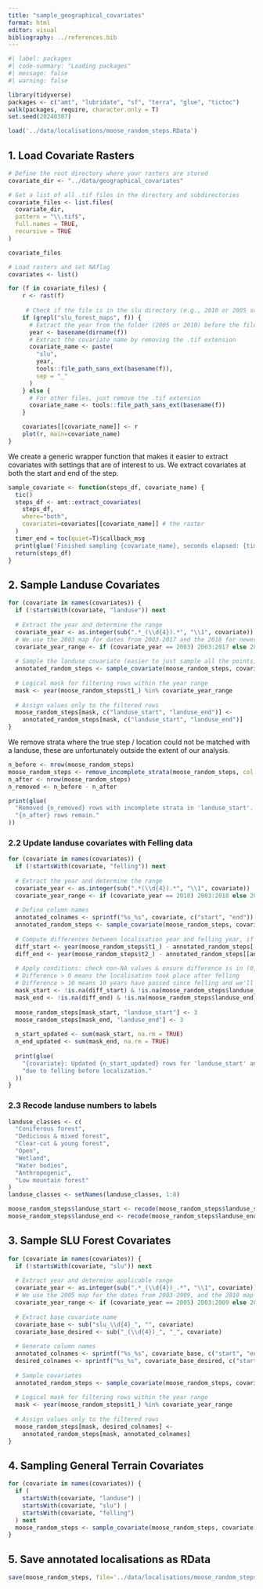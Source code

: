 ```yaml
---
title: "sample_geographical_covariates"
format: html
editor: visual
bibliography: ../references.bib
---
```


```r
#| label: packages
#| code-summary: "Loading packages"
#| message: false
#| warning: false

library(tidyverse)
packages <- c("amt", "lubridate", "sf", "terra", "glue", "tictoc")
walk(packages, require, character.only = T)
set.seed(20240307)
```

```r
load('../data/localisations/moose_random_steps.RData')
```

## 1. Load Covariate Rasters

```r
# Define the root directory where your rasters are stored
covariate_dir <- "../data/geographical_covariates"

# Get a list of all .tif files in the directory and subdirectories
covariate_files <- list.files(
  covariate_dir, 
  pattern = "\\.tif$", 
  full.names = TRUE, 
  recursive = TRUE
)

covariate_files
```

```r
# Load rasters and set NAflag
covariates <- list()

for (f in covariate_files) {
    r <- rast(f)
    
     # Check if the file is in the slu directory (e.g., 2010 or 2005 subdirectory)
    if (grepl("slu_forest_maps", f)) {
      # Extract the year from the folder (2005 or 2010) before the filename
      year <- basename(dirname(f))
      # Extract the covariate name by removing the .tif extension
      covariate_name <- paste(
        "slu", 
        year,
        tools::file_path_sans_ext(basename(f)), 
        sep = "_"
      )
    } else {
      # For other files, just remove the .tif extension
      covariate_name <- tools::file_path_sans_ext(basename(f))
    }

    covariates[[covariate_name]] <- r
    plot(r, main=covariate_name)
}
```

We create a generic wrapper function that makes it easier to extract covariates with settings that are of interest to us. We extract covariates at both the start and end of the step.

```r
sample_covariate <- function(steps_df, covariate_name) {
  tic()
  steps_df <- amt::extract_covariates(
    steps_df, 
    where="both",
    covariates=covariates[[covariate_name]] # the raster
  )
  timer_end = toc(quiet=T)$callback_msg
  print(glue('Finished sampling {covariate_name}, seconds elapsed: {timer_end}'))
  return(steps_df)
}
```

## 2. Sample Landuse Covariates

```r
for (covariate in names(covariates)) {
  if (!startsWith(covariate, "landuse")) next
  
  # Extract the year and determine the range
  covariate_year <- as.integer(sub(".*_(\\d{4}).*", "\\1", covariate))
  # We use the 2003 map for dates from 2003-2017 and the 2018 for newer dates
  covariate_year_range <- if (covariate_year == 2003) 2003:2017 else 2018:2024
  
  # Sample the landuse covariate (easier to just sample all the points)
  annotated_random_steps <- sample_covariate(moose_random_steps, covariate)
  
  # Logical mask for filtering rows within the year range
  mask <- year(moose_random_steps$t1_) %in% covariate_year_range
  
  # Assign values only to the filtered rows
  moose_random_steps[mask, c("landuse_start", "landuse_end")] <- 
    annotated_random_steps[mask, c("landuse_start", "landuse_end")]
}
```

We remove strata where the true step / location could not be matched with a landuse, these are unfortunately outside the extent of our analysis.

```r
n_before <- nrow(moose_random_steps)
moose_random_steps <- remove_incomplete_strata(moose_random_steps, col = "landuse_start")
n_after <- nrow(moose_random_steps)
n_removed <- n_before - n_after

print(glue(
  "Removed {n_removed} rows with incomplete strata in 'landuse_start'. ",
  "{n_after} rows remain."
))
```

### 2.2 Update landuse covariates with Felling data

```r
for (covariate in names(covariates)) {
  if (!startsWith(covariate, "felling")) next
  
  # Extract the year and determine the range
  covariate_year <- as.integer(sub(".*(\\d{4}).*", "\\1", covariate))
  covariate_year_range <- if (covariate_year == 2018) 2003:2018 else 2019:2024
  
  # Define column names
  annotated_colnames <- sprintf("%s_%s", covariate, c("start", "end"))
  annotated_random_steps <- sample_covariate(moose_random_steps, covariate)
  
  # Compute differences between localisation year and felling year, if both are available
  diff_start <- year(moose_random_steps$t1_) - annotated_random_steps[[annotated_colnames[1]]]
  diff_end <- year(moose_random_steps$t2_) - annotated_random_steps[[annotated_colnames[2]]]
  
  # Apply conditions: check non-NA values & ensure difference is in (0,10]
  # Difference > 0 means the localisation took place after felling
  # Difference > 10 means 10 years have passed since felling and we'll no longer consider it a clear-cut forest
  mask_start <- !is.na(diff_start) & !is.na(moose_random_steps$landuse_start) & diff_start > 0 & diff_start <= 10
  mask_end <- !is.na(diff_end) & !is.na(moose_random_steps$landuse_end) & diff_end > 0 & diff_end <= 10
  
  moose_random_steps[mask_start, "landuse_start"] <- 3
  moose_random_steps[mask_end, "landuse_end"] <- 3
  
  n_start_updated <- sum(mask_start, na.rm = TRUE)
  n_end_updated <- sum(mask_end, na.rm = TRUE)
  
  print(glue(
    "{covariate}: Updated {n_start_updated} rows for 'landuse_start' and {n_end_updated} rows for 'landuse_end' ",
    "due to felling before localization."
  ))
}
```

### 2.3 Recode landuse numbers to labels

```r
landuse_classes <- c(
  "Coniferous forest",
  "Dedicious & mixed forest",
  "Clear-cut & young forest",
  "Open",
  "Wetland",
  "Water bodies",
  "Anthropogenic",
  "Low mountain forest"
)
landuse_classes <- setNames(landuse_classes, 1:8)

moose_random_steps$landuse_start <- recode(moose_random_steps$landuse_start, !!!landuse_classes)
moose_random_steps$landuse_end <- recode(moose_random_steps$landuse_end, !!!landuse_classes)
```

## 3. Sample SLU Forest Covariates

```r
for (covariate in names(covariates)) {
  if (!startsWith(covariate, "slu")) next
  
  # Extract year and determine applicable range
  covariate_year <- as.integer(sub(".*_(\\d{4})_.*", "\\1", covariate))
  # We use the 2005 map for the dates from 2003-2009, and the 2010 map for newer dates
  covariate_year_range <- if (covariate_year == 2005) 2003:2009 else 2010:2024
  
  # Extract base covariate name
  covariate_base <- sub("slu_\\d{4}_", "", covariate)
  covariate_base_desired <- sub("_(\\d{4})_", "_", covariate)
  
  # Generate column names
  annotated_colnames <- sprintf("%s_%s", covariate_base, c("start", "end"))
  desired_colnames <- sprintf("%s_%s", covariate_base_desired, c("start", "end"))
  
  # Sample covariates
  annotated_random_steps <- sample_covariate(moose_random_steps, covariate)
  
  # Logical mask for filtering rows within the year range
  mask <- year(moose_random_steps$t1_) %in% covariate_year_range
  
  # Assign values only to the filtered rows
  moose_random_steps[mask, desired_colnames] <- 
    annotated_random_steps[mask, annotated_colnames]
}
```

## 4. Sampling General Terrain Covariates

```r
for (covariate in names(covariates)) {
  if (
    startsWith(covariate, "landuse") | 
    startsWith(covariate, "slu") | 
    startsWith(covariate, "felling")
  ) next
  moose_random_steps <- sample_covariate(moose_random_steps, covariate)
}
```

## 5. Save annotated localisations as RData

```r
save(moose_random_steps, file='../data/localisations/moose_random_steps.RData')
```
